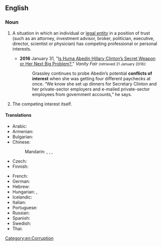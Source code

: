 ==English==
{{wikipedia}}

===Noun===
{{en-noun|conflicts of interest}}

# {{lb|en|legal}} A situation in which an individual or [[legal entity]] in a position of trust (such as an attorney, investment advisor, broker, politician, executive, director, scientist or physician) has competing professional or personal interests.
#* '''2016''' January 31, "[http://www.vanityfair.com/news/2016/01/huma-abedin-hillary-clinton-adviser Is Huma Abedin Hillary Clinton’s Secret Weapon or Her Next Big Problem?]," ''Vanity Fair'' <small>(retrieved 21 January 2016)</small>:
#*: Grassley continues to probe Abedin’s potential '''conflicts of interest''' when she was getting four different paychecks at once. “We know she set up dinners for Secretary Clinton and her private-sector employers and e-mailed private-sector employees from government accounts,” he says.
# The competing interest itself.

====Translations====
{{trans-top|conflicting interests in position of trust}}
* Arabic: {{t|ar|صراع مصالح|m}}
* Armenian: {{t+|hy|շահերի բախում|sc=Armn}}
* Bulgarian: {{t|bg|конфликт на интереси}}
* Chinese:
*: Mandarin: {{t|cmn|利益衝突}}, {{t|cmn|利益冲突|tr=lìyì chōngtū}}, {{t+|cmn|利害衝突}}, {{t+|cmn|利害冲突|tr=lìhài chōngtū}}
* Czech: {{t|cs|střet zájmů|m}}
* Finnish: {{t+|fi|eturistiriita}} {{q|much more common to say [[ilmoittaa]] [[sidonnaisuus|sidonnaisuudet]] ("declare interests") in sense of "declare conflicts of interest"}}
{{trans-mid}}
* French: {{t+|fr|conflit d'intérêts}}
* German: {{t+|de|Interessenkonflikt|m}}
* Hebrew: {{t|he|ניגוד אינטרסים}}
* Hungarian: {{t|hu|érdekellentét}}, {{t+|hu|összeférhetetlenség}}
* Icelandic: {{t|is|hagsmunaárekstur|m}}
* Italian: {{t|it|conflitto d'interesse|m}}
* Portuguese: {{t|pt|conflito de interesses|m}}
* Russian: {{t+|ru|конфли́кт интересов}}
* Spanish: {{t|es|conflicto de intereses|m}}
* Swedish: {{t+|sv|intressekonflikt}}
* Thai: {{t|th|การขัดกันแห่งผลประโยชน์}}
{{trans-bottom}}

[[Category:en:Corruption]]